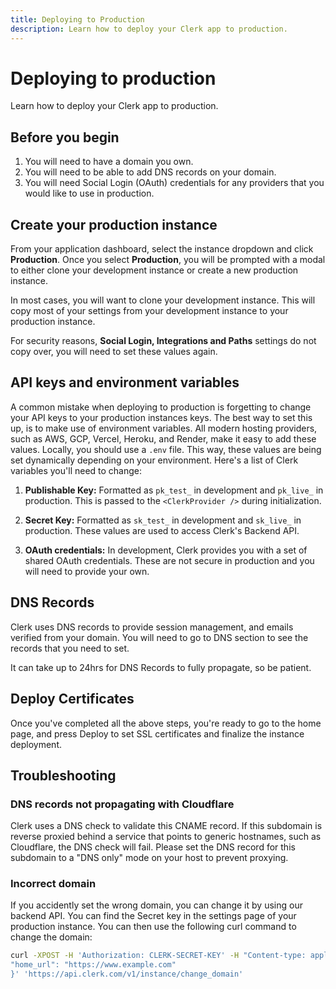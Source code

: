 ```yaml
---
title: Deploying to Production
description: Learn how to deploy your Clerk app to production.
---
```



# Deploying to production

Learn how to deploy your Clerk app to production.

## Before you begin
1. You will need to have a domain you own.
2. You will need to be able to add DNS records on your domain.
3. You will need Social Login (OAuth) credentials for any providers that you would like to use in production.

## Create your production instance

From your application dashboard, select the instance dropdown and click **Production**. Once you select **Production**, you will be prompted with a modal to either clone your development instance or create a new production instance.

<Images
width={1200}
height={675}
  src="/docs/images/production/production-modal.png"
  alt="Production Modal"
/>

In most cases, you will want to clone your development instance. This will copy most of your settings from your development instance to your production instance.

<Callout type="warning">For security reasons, **Social Login, Integrations and Paths** settings do not copy over, you will need to set these values again.</Callout>

## API keys and environment variables

A common mistake when deploying to production is forgetting to change your API keys to your production instances keys. The best way to set this up, is to make use of environment variables. All modern hosting providers, such as AWS, GCP, Vercel, Heroku, and Render, make it easy to add these values. Locally, you should use a `.env` file. This way, these values are being set dynamically depending on your environment. Here's a list of Clerk variables you'll need to change:

1. **Publishable Key:** Formatted as `pk_test_` in development and `pk_live_` in production. This is passed to the `<ClerkProvider />` during initialization.

2. **Secret Key:** Formatted as `sk_test_` in development and `sk_live_` in production. These values are used to access Clerk's Backend API.

3. **OAuth credentials:** In development, Clerk provides you with a set of shared OAuth credentials. These are not secure in production and you will need to provide your own.​

## DNS Records

Clerk uses DNS records to provide session management, and emails verified from your domain. You will need to go to DNS section to see the records that you need to set.

<Callout type="info">It can take up to 24hrs for DNS Records to fully propagate, so be patient.</Callout>

<Images
  width={1200}
  height={675}
  src="/docs/images/production/production-dns.png"
  alt="Production DNS Records"
/>

## Deploy Certificates
Once you've completed all the above steps, you're ready to go to the home page, and press Deploy to set SSL certificates and finalize the instance deployment.

<Images
  width={1200}
  height={675}
  src="/docs/images/production/production-certificate.png"
  alt="Production Certificate Records"
/>


## Troubleshooting

### DNS records not propagating with Cloudflare

Clerk uses a DNS check to validate this CNAME record. If this subdomain is reverse proxied behind a service that points to generic hostnames, such as Cloudflare, the DNS check will fail. Please set the DNS record for this subdomain to a "DNS only" mode on your host to prevent proxying.

### Incorrect domain

If you accidently set the wrong domain, you can change it by using our backend API. You can find the Secret key in the settings page of your production instance. You can then use the following curl command to change the domain:

```bash copy
curl -XPOST -H 'Authorization: CLERK-SECRET-KEY' -H "Content-type: application/json" -d '{
"home_url": "https://www.example.com"
}' 'https://api.clerk.com/v1/instance/change_domain'
```
